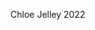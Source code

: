 Chloe Jelley 2022


[<i class="fa fa-twitter" aria-hidden="true"></i>](https://twitter.com/chloe_jelley)

[<i class="fa fa-envelope" aria-hidden="true"></i>](mailto::cmj96@cornell.edu)
